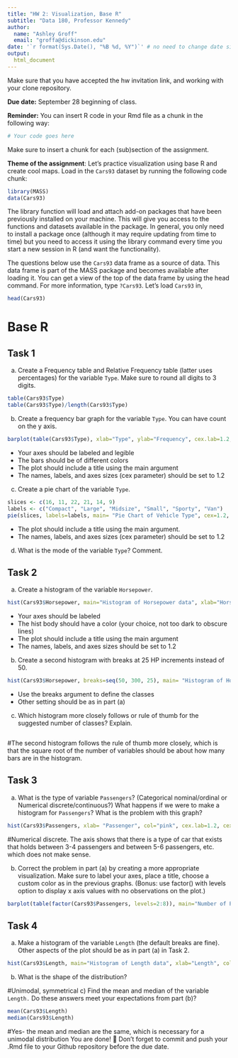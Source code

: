 ```yaml
---
title: "HW 2: Visualization, Base R"
subtitle: "Data 180, Professor Kennedy"
author: 
  name: "Ashley Groff"
  email: "groffa@dickinson.edu"
date: '`r format(Sys.Date(), "%B %d, %Y")`' # no need to change date since this line grabs today's date
output: 
  html_document
---
```


Make sure that you have accepted the hw invitation link, and working with your clone repository.

**Due date:** September 28 beginning of class.

**Reminder:** You can insert R code in your Rmd file as a chunk in the following way:
```r
# Your code goes here
```
Make sure to insert a chunk for each (sub)section of the assignment.

**Theme of the assignment**: Let's practice visualization using base R and create cool maps. Load in the `Cars93` dataset by running the following code chunk:

```r
library(MASS)
data(Cars93)
```

The library function will load and attach add-on packages that have been previously installed on your machine. This will give you access to the functions and datasets available in the package. In general, you only need to install a package once (although it may require updating from time to time) but you need to access it using the library command every time you start a new session in R (and want the functionality). 

The questions below use the `Cars93` data frame as a source of data. This data frame is part of the MASS package and becomes available after loading it. You can get a view of the top of the data frame by using the head command. For more information, type `?Cars93`. Let's load `Cars93` in,
```r
head(Cars93)
```

# Base R
## Task 1
a) Create a Frequency table and Relative Frequency table (latter uses percentages) for the variable `Type`. Make sure to round all digits to 3 digits.
```r
table(Cars93$Type)
table(Cars93$Type)/length(Cars93$Type)
```
b) Create a frequency bar graph for the variable `Type`. You can have count on the y axis.
```r
barplot(table(Cars93$Type), xlab="Type", ylab="Frequency", cex.lab=1.2, col="blue")
```

*	Your axes should be labeled and legible
*	The bars should be of different colors
*	The plot should include a title using the main argument
*	The names, labels, and axes sizes (cex parameter) should be set to 1.2

c) Create a pie chart of the variable `Type`.
```r
slices <- c(16, 11, 22, 21, 14, 9)
labels <- c("Compact", "Large", "Midsize", "Small", "Sporty", "Van")
pie(slices, labels=labels, main= "Pie Chart of Vehicle Type", cex=1.2, radius=1.2)
```

* The plot should include a title using the main argument.
*	The names, labels, and axes sizes (cex parameter) should be set to 1.2

d) What is the mode of the variable `Type`? Comment.


## Task 2 
a) Create a histogram of the variable `Horsepower`.
```r
hist(Cars93$Horsepower, main="Histogram of Horsepower data", xlab="Horsepower", col="blue", cex.lab=1.2, cex.axis=1.2)
```

*	Your axes should be labeled
*	The hist body should have a color (your choice, not too dark to obscure lines) 
*	The plot should include a title using the main argument
*	The names, labels, and axes sizes should be set to 1.2

b) Create a second histogram with breaks at 25 HP increments instead of 50.
```r
hist(Cars93$Horsepower, breaks=seq(50, 300, 25), main= "Histogram of Horsepower data", xlab="Horsepower", col="blue", cex.lab=1.2, cex.axis=1.2)
```

* Use the breaks argument to define the classes
* Other setting should be as in part (a)

c) Which histogram more closely follows or rule of thumb for the suggested number of classes? Explain.
```r

```
#The second histogram follows the rule of thumb more closely, which is that the square root of the number of variables should be about how many bars are in the histogram. 

## Task 3 
a) What is the type of variable `Passengers`? (Categorical nominal/ordinal or Numerical discrete/continuous?) What happens if we were to make a histogram for `Passengers`? What is the problem with this graph?
```r
hist(Cars93$Passengers, xlab= "Passenger", col="pink", cex.lab=1.2, cex.axis=1.2)
```
#Numerical discrete. The axis shows that there is a type of car that exists that holds between 3-4 passengers and between 5-6 passengers, etc. which does not make sense. 

b) Correct the problem in part (a) by creating a more appropriate visualization. Make sure to label your axes, place a title, choose a custom color as in the previous graphs. (Bonus: use factor() with levels option to display x axis values with no observations on the plot.)
```r
barplot(table(factor(Cars93$Passengers, levels=2:8)), main="Number of Passengers in Car", xlab= "Number of Passengers", ylab= "Frequency", cex.axis = 1.2, cex.lab=1.2, col="green4")
```

## Task 4 
a) Make a histogram of the variable `Length` (the default breaks are fine). Other aspects of the plot should be as in part (a) in Task 2.
```r
hist(Cars93$Length, main="Histogram of Length data", xlab="Length", col="red", cex.lab=1.2, cex.axis=1.2)
```

b) What is the shape of the distribution?

#Unimodal, symmetrical 
c) Find the mean and median of the variable `Length.` Do these answers meet your expectations from part (b)?
```r
mean(Cars93$Length)
median(Cars93$Length)
```
#Yes- the mean and median are the same, which is necessary for a unimodal distribution
You are done! 🏁 Don't forget to commit and push your .Rmd file to your Github repository before the due date.


